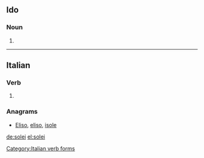 ==Ido==

===Noun===
{{head|io|plural}}

# {{plural of|soleo|lang=io|nocat=1}}

----

==Italian==

===Verb===
{{head|it}}

# {{conjugation of|solere||1|s|[[past historic]]|lang=it}}

===Anagrams===
* [[Eliso#Italian|Eliso]], [[eliso#Italian|eliso]], [[isole#Italian|isole]]

[[Category:Italian verb forms]]

[[de:solei]]
[[el:solei]]
